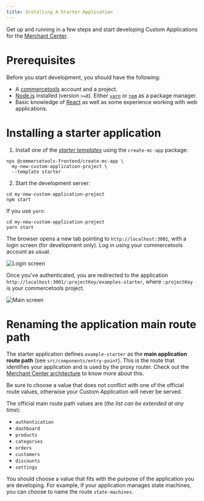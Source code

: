 ```yaml
---
title: Installing A Starter Application
---
```


Get up and running in a few steps and start developing Custom Applications for the [Merchant Center](https://docs.commercetools.com/getting-started.html).

# Prerequisites

Before you start development, you should have the following:

- A [commercetools](https://docs.commercetools.com/getting-started.html) account and a project.
- [Node.js](https://nodejs.org/en/) installed (version `>=8`). Either [`yarn`](https://yarnpkg.com/) or [`npm`](https://www.npmjs.com/get-npm) as a package manager.
- Basic knowledge of [React](https://reactjs.org/) as well as some experience working with web applications.

# Installing a starter application

1. Install one of the [_starter templates_](https://github.com/commercetools/merchant-center-application-kit/tree/master/application-templates) using the `create-mc-app` package:

  ```console noPromptLines="2-3"
  npx @commercetools-frontend/create-mc-app \
    my-new-custom-application-project \
    --template starter
  ```

2. Start the development server:

  ```console
  cd my-new-custom-application-project
  npm start
  ```

  If you use `yarn`:

  ```console
  cd my-new-custom-application-project
  yarn start
  ```

The browser opens a new tab pointing to `http://localhost:3001`, with a login screen (for development only). Log in using your commercetools account as usual.

![Login screen](/images/mc-dev-starter-login.png)

Once you've authenticated, you are redirected to the application `http://localhost:3001/:projectKey/examples-starter`, where `:projectKey` is your commercetools project.

![Main screen](/images/mc-dev-starter-main.png)

# Renaming the application main route path

The starter application defines `example-starter` as the **main application route path** (see `src/components/entry-point`). This is the route that identifies your application and is used by the proxy router. Check out the [Merchant Center architecture](/main-concepts/architecture) to know more about this.

<Info>

Be sure to choose a value that does not conflict with one of the official route values, otherwise your Custom Application will never be served.

</Info>

The official main route path values are (_the list can be extended at any time_):

- `authentication`
- `dashboard`
- `products`
- `categories`
- `orders`
- `customers`
- `discounts`
- `settings`

You should choose a value that fits with the purpose of the application you are developing. For example, if your application manages state machines, you can choose to name the route `state-machines`.
